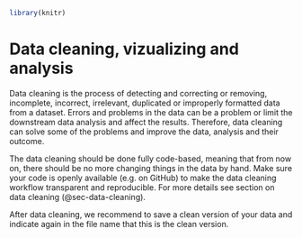 
``` r

library(knitr)

```

# Data cleaning, vizualizing and analysis {#sec-data-cleaning}

Data cleaning is the process of detecting and correcting or removing, incomplete, incorrect, irrelevant, duplicated or improperly formatted data from a dataset.
Errors and problems in the data can be a problem or limit the downstream data analysis and affect the results.
Therefore, data cleaning can solve some of the problems and improve the data, analysis and their outcome.

The data cleaning should be done fully code-based, meaning that from now on, there should be no more changing things in the data by hand.
Make sure your code is openly available (e.g. on GitHub) to make the data cleaning workflow transparent and reproducible.
For more details see section on data cleaning (@sec-data-cleaning).

After data cleaning, we recommend to save a clean version of your data and indicate again in the file name that this is the clean version.




